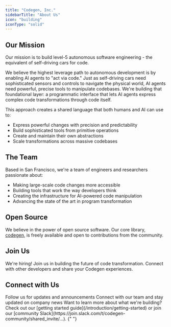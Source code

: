 ```yaml
---
title: "Codegen, Inc."
sidebarTitle: "About Us"
icon: "building"
iconType: "solid"
---
```


<Card
  img="/images/codegen.jpeg"
  title="Codegen, Inc."
  href="https://codegen.com"
/>

## Our Mission

Our mission is to build level-5 autonomous software engineering - the equivalent of self-driving cars for code.

We believe the highest leverage path to autonomous development is by enabling AI agents to "act via code."
Just as self-driving cars need sophisticated sensors and controls to navigate the physical world, AI agents need powerful, precise tools to manipulate codebases. We're building that foundational layer: a programmatic interface that lets AI agents express complex code transformations through code itself.

This approach creates a shared language that both humans and AI can use to:

- Express powerful changes with precision and predictability
- Build sophisticated tools from primitive operations
- Create and maintain their own abstractions
- Scale transformations across massive codebases

## The Team

Based in San Francisco, we're a team of engineers and researchers passionate about:

- Making large-scale code changes more accessible
- Building tools that work the way developers think
- Creating the infrastructure for AI-powered code manipulation
- Advancing the state of the art in program transformation

## Open Source

We believe in the power of open source software. Our core library, [codegen](https://github.com/codegen-sh/codegen-sdk), is freely available and open to contributions from the community.

## Join Us

<CardGroup cols={2}>
  <Card title="Careers" icon="briefcase" href="https://codegen.com/careers">
    We're hiring! Join us in building the future of code transformation.
  </Card>
  <Card title="Community" icon="people-group" href="/introduction/community">
    Connect with other developers and share your Codegen experiences.
  </Card>
</CardGroup>

## Connect with Us

<CardGroup cols={2}>
  <Card title="X (Twitter)" icon="twitter" href="https://x.com/codegen">
    Follow us for updates and announcements
  </Card>
  <Card
    title="LinkedIn"
    icon="linkedin"
    href="https://linkedin.com/company/codegen-dot-com"
  >
    Connect with our team and stay updated on company news
  </Card>
</CardGroup>

<Note>
  Want to learn more about what we're building? Check out our [getting started
  guide](/introduction/getting-started) or join our [community
  Slack](https://join.slack.com/t/codegen-community/shared_invite/...).
</Note>{" "}
